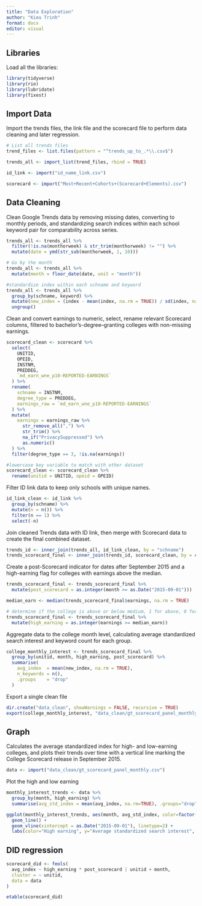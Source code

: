 ---
title: "Data Exploration"
author: "Kieu Trinh"
format: docx
editor: visual
---

## Libraries

Load all the libraries:

```{r}
library(tidyverse)
library(rio)
library(lubridate)
library(fixest)
```

## Import Data

Import the trends files, the link file and the scorecard file to perform data cleaning and later regression.

```{r}
# List all trends files
trend_files <- list.files(pattern = "^trends_up_to_.*\\.csv$")

trends_all <- import_list(trend_files, rbind = TRUE)

id_link <- import("id_name_link.csv")

scorecard <- import("Most+Recent+Cohorts+(Scorecard+Elements).csv")
```

## Data Cleaning

Clean Google Trends data by removing missing dates, converting to monthly periods, and standardizing search indices within each school keyword pair for comparability across series.

```{r}
trends_all <- trends_all %>%
  filter(!is.na(monthorweek) & str_trim(monthorweek) != "") %>%
  mutate(date = ymd(str_sub(monthorweek, 1, 10)))

# Go by the month
trends_all <- trends_all %>%
  mutate(month = floor_date(date, unit = "month"))

#standardize index within each schname and keyword
trends_all <- trends_all %>%
  group_by(schname, keyword) %>%
  mutate(new_index = (index - mean(index, na.rm = TRUE)) / sd(index, na.rm = TRUE)) %>%
  ungroup()
```

Clean and convert earnings to numeric, select, rename relevant Scorecard columns, filtered to bachelor’s-degree–granting colleges with non-missing earnings.

```{r}
scorecard_clean <- scorecard %>%
  select(
    UNITID,
    OPEID,
    INSTNM,
    PREDDEG,
    `md_earn_wne_p10-REPORTED-EARNINGS`
  ) %>%
  rename(
    schname = INSTNM,
    degree_type = PREDDEG,
    earnings_raw = `md_earn_wne_p10-REPORTED-EARNINGS`
  ) %>%
  mutate(
    earnings = earnings_raw %>%
      str_remove_all(",") %>%
      str_trim() %>%
      na_if("PrivacySuppressed") %>%
      as.numeric()
  ) %>%
  filter(degree_type == 3, !is.na(earnings))

#lowercase key variable to match with other dataset
scorecard_clean <- scorecard_clean %>%
  rename(unitid = UNITID, opeid = OPEID)
```

Filter ID link data to keep only schools with unique names.

```{r}
id_link_clean <- id_link %>%
  group_by(schname) %>%
  mutate(n = n()) %>%
  filter(n == 1) %>%
  select(-n)
```

Join cleaned Trends data with ID link, then merge with Scorecard data to create the final combined dataset.

```{r}
trends_id <- inner_join(trends_all, id_link_clean, by = "schname")
trends_scorecard_final <- inner_join(trends_id, scorecard_clean, by = c("unitid", "opeid"))
```

Create a post-Scorecard indicator for dates after September 2015 and a high-earning flag for colleges with earnings above the median.

```{r}

trends_scorecard_final <- trends_scorecard_final %>%
  mutate(post_scorecard = as.integer(month >= as.Date("2015-09-01")))

median_earn <- median(trends_scorecard_final$earnings, na.rm = TRUE)

# determine if the college is above or below medium, 1 for above, 0 for below
trends_scorecard_final <- trends_scorecard_final %>%
  mutate(high_earning = as.integer(earnings >= median_earn))
```

Aggregate data to the college month level, calculating average standardized search interest and keyword count for each group.

```{r}
college_monthly_interest <- trends_scorecard_final %>%
  group_by(unitid, month, high_earning, post_scorecard) %>%
  summarise(
    avg_index  = mean(new_index, na.rm = TRUE),
    n_keywords = n(),
    .groups    = "drop"
  )
```

Export a single clean file

```{r}
dir.create("data_clean", showWarnings = FALSE, recursive = TRUE)
export(college_monthly_interest, "data_clean/gt_scorecard_panel_monthly.csv")
```

## Graph

Calculates the average standardized index for high- and low-earning colleges, and plots their trends over time with a vertical line marking the College Scorecard release in September 2015.

```{r}
data <- import("data_clean/gt_scorecard_panel_monthly.csv")
```

Plot the high and low earning

```{r}
monthly_interest_trends <- data %>%
  group_by(month, high_earning) %>%
  summarise(avg_std_index = mean(avg_index, na.rm=TRUE), .groups="drop")

ggplot(monthly_interest_trends, aes(month, avg_std_index, color=factor(high_earning))) +
  geom_line() +
  geom_vline(xintercept = as.Date("2015-09-01"), linetype=2) +
  labs(color="High earning", y="Average standardized search interest", x="Months")
```

## DID regression

```{r}
scorecard_did <- feols(
  avg_index ~ high_earning * post_scorecard | unitid + month,
  cluster = ~ unitid,
  data = data
)

etable(scorecard_did)
```
